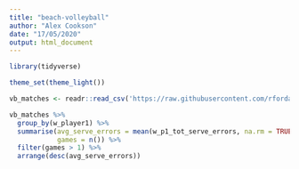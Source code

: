 ```yaml
---
title: "beach-volleyball"
author: "Alex Cookson"
date: "17/05/2020"
output: html_document
---
```


```r
library(tidyverse)

theme_set(theme_light())

vb_matches <- readr::read_csv('https://raw.githubusercontent.com/rfordatascience/tidytuesday/master/data/2020/2020-05-19/vb_matches.csv', guess_max = 76000)
```

```r
vb_matches %>%
  group_by(w_player1) %>%
  summarise(avg_serve_errors = mean(w_p1_tot_serve_errors, na.rm = TRUE),
            games = n()) %>%
  filter(games > 1) %>%
  arrange(desc(avg_serve_errors))
```

